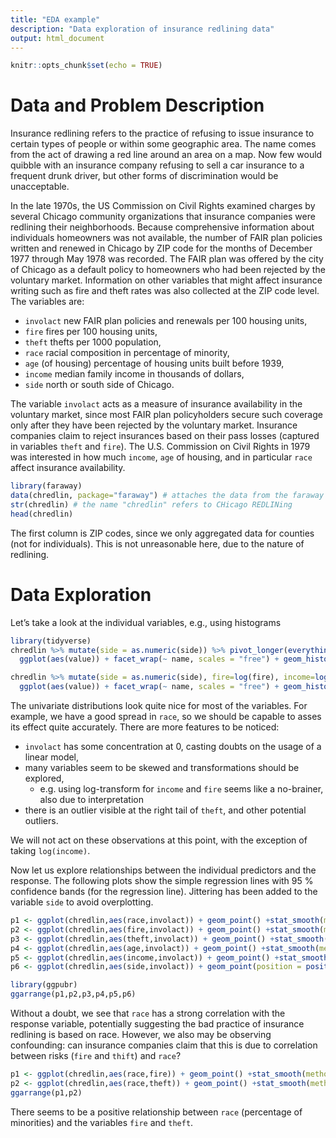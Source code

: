 ```yaml
---
title: "EDA example"
description: "Data exploration of insurance redlining data"
output: html_document
---
```


```r
knitr::opts_chunk$set(echo = TRUE)
```

# Data and Problem Description

Insurance redlining refers to the practice of refusing to issue insurance to certain
types of people or within some geographic area. The name comes from the act of
drawing a red line around an area on a map. Now few would quibble with an insurance
company refusing to sell a car insurance to a frequent drunk driver, but other
forms of discrimination would be unacceptable.

In the late 1970s, the US Commission on Civil Rights examined charges by several
Chicago community organizations that insurance companies were redlining their
neighborhoods. Because comprehensive information about individuals
homeowners was not available, the number of FAIR plan policies written
and renewed in Chicago by ZIP code for the months of December 1977 through May
1978 was recorded. The FAIR plan was offered by the city of Chicago as a default
policy to homeowners who had been rejected by the voluntary market. Information
on other variables that might affect insurance writing such as fire and theft rates was
also collected at the ZIP code level. The variables are:

* `involact` new FAIR plan policies and renewals per 100 housing units,
* `fire` fires per 100 housing units,
* `theft` thefts per 1000 population,
* `race` racial composition in percentage of minority,
* `age` (of housing) percentage of housing units built before 1939,
* `income` median family income in thousands of dollars,
* `side` north or south side of Chicago.

The variable `involact` acts as a measure of insurance availability in the voluntary market, since most FAIR plan policyholders secure such coverage only after they have been rejected by the voluntary market. Insurance companies claim to reject insurances based on their pass losses (captured in variables `theft` and `fire`). The U.S. Commission on Civil Rights in 1979 was interested in how much `income`, `age` of housing, and in particular `race` affect insurance availability.

```r
library(faraway)
data(chredlin, package="faraway") # attaches the data from the faraway package
str(chredlin) # the name "chredlin" refers to CHicago REDLINing
head(chredlin)
```

The first column is ZIP codes, since we only aggregated data for counties (not for individuals). This is not unreasonable here, due to the nature of redlining.

# Data Exploration

Let's take a look at the individual variables, e.g., using histograms

```r
library(tidyverse)
chredlin %>% mutate(side = as.numeric(side)) %>% pivot_longer(everything()) %>%
  ggplot(aes(value)) + facet_wrap(~ name, scales = "free") + geom_histogram()
```

```r
chredlin %>% mutate(side = as.numeric(side), fire=log(fire), income=log(income), theft=log(theft), age=age^2) %>% pivot_longer(everything()) %>%
  ggplot(aes(value)) + facet_wrap(~ name, scales = "free") + geom_histogram()
```

The univariate distributions look quite nice for most of the variables. For example, we have a good spread in `race`, so we should be capable to asses its effect quite accurately. There are more features to be noticed:

* `involact` has some concentration at 0, casting doubts on the usage of a linear model,
* many variables seem to be skewed and transformations should be explored,
  - e.g. using log-transform for `income` and `fire` seems like a no-brainer, also due to interpretation
* there is an outlier visible at the right tail of `theft`, and other potential outliers.

We will not act on these observations at this point, with the exception of taking `log(income)`.

Now let us explore relationships between the individual predictors and the response. The following plots show the simple regression lines with 95 % confidence bands (for the regression line). Jittering has been added to the variable `side` to avoid overplotting.

```r
p1 <- ggplot(chredlin,aes(race,involact)) + geom_point() +stat_smooth(method="lm")
p2 <- ggplot(chredlin,aes(fire,involact)) + geom_point() +stat_smooth(method="lm")
p3 <- ggplot(chredlin,aes(theft,involact)) + geom_point() +stat_smooth(method="lm")
p4 <- ggplot(chredlin,aes(age,involact)) + geom_point() +stat_smooth(method="lm")
p5 <- ggplot(chredlin,aes(income,involact)) + geom_point() +stat_smooth(method="lm")
p6 <- ggplot(chredlin,aes(side,involact)) + geom_point(position = position_jitter(width = .2,height=0))

library(ggpubr)
ggarrange(p1,p2,p3,p4,p5,p6)
```

Without a doubt, we see that `race` has a strong correlation with the response variable, potentially suggesting the bad practice of insurance redlining is based on race. However, we also may be observing confounding: can insurance companies claim that this is due to correlation between risks (`fire` and `thift`) and `race`?

```r
p1 <- ggplot(chredlin,aes(race,fire)) + geom_point() +stat_smooth(method="lm")
p2 <- ggplot(chredlin,aes(race,theft)) + geom_point() +stat_smooth(method="lm")
ggarrange(p1,p2)
```

There seems to be a positive relationship between `race` (percentage of minorities) and the variables `fire` and `theft`.
